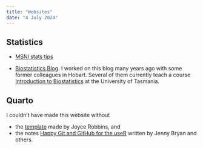 ```yaml
---
title: "Websites"
date: "4 July 2024"
---
```


## Statistics

- [MSNI stats tips](https://msni-stats-tips.netlify.app/)

- [Biostatistics Blog](https://blogs.utas.edu.au/biostatistics/). I worked on this blog many years ago with some former colleagues in Hobart. Several of them currently teach a course [Introduction to Biostatistics](https://www.utas.edu.au/courses/chm/units/cam625-introduction-to-biostatistics) at the University of Tasmania.


## Quarto

I couldn't have made this website without

- the [template](https://github.com/jtr13/website-template) made by Joyce Robbins, and
- the notes [Happy Git and GitHub for the useR](https://happygitwithr.com/) written by Jenny Bryan and others.



